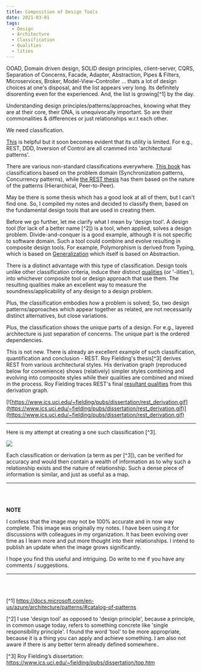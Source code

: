 ```yaml
---
title: Composition of Design Tools
date: 2021-03-01
tags:
  - Design
  - Architecture
  - Classification
  - Qualities
  - lities
---
```


OOAD, Domain driven design, SOLID design principles, client-server, CQRS, Separation of Concerns, Facade, Adapter, Abstraction, Pipes & Filters, Microservices, Broker, Model-View-Controller ... thats a lot of design choices at one's disposal, and the list appears very long. Its definitely disorenting even for the experienced. And, the list is growing[^1] by the day. 

Understanding design principles/patterns/approaches, knowing what they are at their core, their DNA, is unequivocally important. So are their commonalities & differences or just relationships w.r.t each other. 

We need classification.

[This](https://en.wikipedia.org/wiki/Template:Design_Patterns_patterns) is helpful but it soon becomes evident that its utility is limited. For e.g., REST, DDD, Inversion of Control are all crammed into 'architectural patterns'.  

There are various non-standard classifications everywhere. [This book](https://en.wikipedia.org/wiki/Pattern-Oriented_Software_Architecture) has classifications based on the problem domain (Synchronization patterns, Concurrency patterns), while [the REST thesis](https://www.ics.uci.edu/~fielding/pubs/dissertation/top.htm) has them based on the nature of the patterns (Hierarchical, Peer-to-Peer). 

May be there is some thesis which has a good look at all of them, but I can't find one. So, I compiled my notes and decided to classify them, based on the fundamental design tools that are used in creating them. 

Before we go further, let me clarify what I mean by 'design tool'. A design tool (for lack of a better name [^2]) is a tool, when applied, solves a design problem. Divide-and-conquer is a good example, although it is not specific to software domain. Such a tool could combine and evolve resulting in composite design tools. For example, Polymorphism is derived from Typing, which is based on [Generalization](https://en.wikipedia.org/wiki/Generalization) which itself is based on Abstraction. 

There is a distinct advantage with this type of classification. Design tools unlike other classification criteria, induce their distinct [qualities](https://en.wikipedia.org/wiki/List_of_system_quality_attributes) (or '-ilities'), into whichever composite tool or design approach that use them. The resulting qualities make an excellent way to measure the soundness/applicability of any design to a design problem. 

Plus, the classification embodies *how* a problem is solved; So, two design patterns/approaches which appear together as related, are not necessarily distinct alternatives, but close variations.

Plus, the classification shows the unique parts of a design. For e.g., layered architecture is just separation of concerns. The unique part is the ordered dependencies.

This is not new. There is already an excellent example of such classification, quantification and conclusion - REST. Roy Fielding's thesis[^3] derives REST from various architectural styles. His derivation graph (reproduced below for convenience) shows (relatively) simpler styles combining and evolving into composite styles while their qualities are combined and mixed in the process. Roy Fielding traces REST's final [resultant qualities](https://www.ics.uci.edu/~fielding/pubs/dissertation/net_arch_styles.htm#sec_3_9) from this derivation graph.

[![https://www.ics.uci.edu/~fielding/pubs/dissertation/rest_derivation.gif](https://www.ics.uci.edu/~fielding/pubs/dissertation/rest_derivation.gif)](https://www.ics.uci.edu/~fielding/pubs/dissertation/rest_derivation.gif)

- - -

Here is my attempt at creating a one such classification [^3].

![](./designimages/tools.jpg)


Each classification or derivation (a term as per [^3]), can be verified for accuracy and would then contain a wealth of information as to why such a relationship exists and the nature of relationship. Such a dense piece of information is similar, and just as useful as a map.

- - -

<br/>
<br/>

**NOTE**

I confess that the image may not be 100% accurate and in now way complete. This image was originally my notes. I have been using it for discussions with colleagues in my organization. It has been evolving over time as I learn more and put more thought into their relationships. I intend to publish an update when the image grows significantly.

I hope you find this useful and intriguing. Do write to me if you have any comments / suggestions.

- - - 
<br/>
<br/>

[^1] https://docs.microsoft.com/en-us/azure/architecture/patterns/#catalog-of-patterns

[^2] I use 'design tool' as opposed to 'design principle', because a principle, in common usage today, refers to something concrete like 'single responsibility principle'. I found the word 'tool' to be more appropriate, because it is a thing you can apply and achieve something. I am also not aware if there is any better term already defined somewhere..

[^3] Roy Fielding’s dissertation: https://www.ics.uci.edu/~fielding/pubs/dissertation/top.htm

